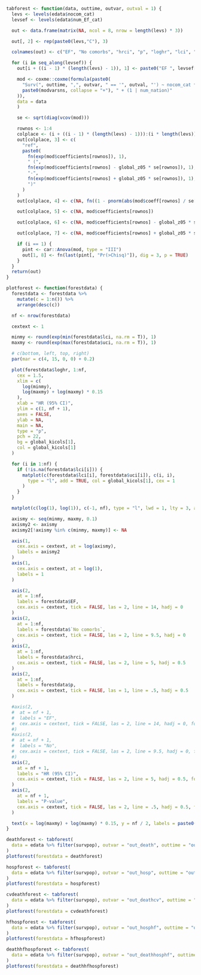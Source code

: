 ```r
tabforest <- function(data, outtime, outvar, outval = 1) {
  levs <- levels(edata$nocom_cat)
  levsef <- levels(edata$num_Ef_cat)

  out <- data.frame(matrix(NA, ncol = 8, nrow = length(levs) * 3))

  out[, 2] <- rep(paste0(levs,"C"), 3)

  colnames(out) <- c("EF", "No comorbs", "hrci", "p", "loghr", "lci", "uci", "pint")

  for (i in seq_along(levsef)) {
    out[i + ((i - 1) * (length(levs) - 1)), 1] <- paste0("EF ", levsef[i])

    mod <- coxme::coxme(formula(paste0(
      "Surv(", outtime, ",", outvar, " == '", outval, "') ~ nocom_cat * relevel(num_Ef_cat, ref = '", levsef[i], "') + ",
      paste0(modvarsns, collapse = "+"), " + (1 | num_nation)"
    )),
    data = data
    )

    se <- sqrt(diag(vcov(mod)))

    rownos <- 1:4
    colplace <- (i + ((i - 1) * (length(levs) - 1))):(i * length(levs))
    out[colplace, 3] <- c(
      "ref",
      paste0(
        fn(exp(mod$coefficients[rownos]), 1),
        " (",
        fn(exp(mod$coefficients[rownos] - global_z05 * se[rownos]), 1),
        "-",
        fn(exp(mod$coefficients[rownos] + global_z05 * se[rownos]), 1),
        ")"
      )
    )
    out[colplace, 4] <- c(NA, fn((1 - pnorm(abs(mod$coeff[rownos] / se[rownos]))) * 2, dig = 3, p = TRUE))

    out[colplace, 5] <- c(NA, mod$coefficients[rownos])

    out[colplace, 6] <- c(NA, mod$coefficients[rownos] - global_z05 * se[rownos])

    out[colplace, 7] <- c(NA, mod$coefficients[rownos] + global_z05 * se[rownos])

    if (i == 1) {
      pint <- car::Anova(mod, type = "III")
      out[1, 8] <- fn(last(pint[, "Pr(>Chisq)"]), dig = 3, p = TRUE)
    }
  }
  return(out)
}
```

```r
plotforest <- function(forestdata) {
  forestdata <- forestdata %>%
    mutate(c = 1:n()) %>%
    arrange(desc(c))

  nf <- nrow(forestdata)

  cextext <- 1

  minmy <- round(exp(min(forestdata$lci, na.rm = T)), 1)
  maxmy <- round(exp(max(forestdata$uci, na.rm = T)), 1)

  # c(bottom, left, top, right)
  par(mar = c(4, 15, 0, 0) + 0.2)

  plot(forestdata$loghr, 1:nf,
    cex = 1.5,
    xlim = c(
      log(minmy),
      log(maxmy) + log(maxmy) * 0.15
    ),
    xlab = "HR (95% CI)",
    ylim = c(1, nf + 1),
    axes = FALSE,
    ylab = NA,
    main = NA,
    type = "p",
    pch = 22,
    bg = global_kicols[1],
    col = global_kicols[1]
  )

  for (i in 1:nf) {
    if (!is.na(forestdata$lci[i])) {
      matplot(c(forestdata$lci[i], forestdata$uci[i]), c(i, i),
        type = "l", add = TRUE, col = global_kicols[1], cex = 1
      )
    }
  }

  matplot(c(log(1), log(1)), c(-1, nf), type = "l", lwd = 1, lty = 3, add = TRUE, col = 1)

  axismy <- seq(minmy, maxmy, 0.1)
  axismy2 <- axismy
  axismy2[!axismy %in% c(minmy, maxmy)] <- NA

  axis(1,
    cex.axis = cextext, at = log(axismy),
    labels = axismy2
  )
  axis(1,
    cex.axis = cextext, at = log(1),
    labels = 1
  )

  axis(2,
    at = 1:nf,
    labels = forestdata$EF,
    cex.axis = cextext, tick = FALSE, las = 2, line = 14, hadj = 0
  )
  axis(2,
    at = 1:nf,
    labels = forestdata$`No comorbs`,
    cex.axis = cextext, tick = FALSE, las = 2, line = 9.5, hadj = 0
  )
  axis(2,
    at = 1:nf,
    labels = forestdata$hrci,
    cex.axis = cextext, tick = FALSE, las = 2, line = 5, hadj = 0.5
  )
  axis(2,
    at = 1:nf,
    labels = forestdata$p,
    cex.axis = cextext, tick = FALSE, las = 1, line = .5, hadj = 0.5
  )

  #axis(2,
  #  at = nf + 1,
  #  labels = "EF",
  #  cex.axis = cextext, tick = FALSE, las = 2, line = 14, hadj = 0, font = 2
  #)
  #axis(2,
  #  at = nf + 1,
  #  labels = "No",
  #  cex.axis = cextext, tick = FALSE, las = 2, line = 9.5, hadj = 0, font = 2
  #)
  axis(2,
    at = nf + 1,
    labels = "HR (95% CI)",
    cex.axis = cextext, tick = FALSE, las = 2, line = 5, hadj = 0.5, font = 2
  )
  axis(2,
    at = nf + 1,
    labels = "P-value",
    cex.axis = cextext, tick = FALSE, las = 2, line = .5, hadj = 0.5, font = 2
  )

  text(x = log(maxmy) + log(maxmy) * 0.15, y = nf / 2, labels = paste0("P-value interaction: ", last(forestdata$pint)), srt = -90)
}
```

```r
deathforest <- tabforest(
  data = edata %>% filter(survpop), outvar = "out_death", outtime = "outtime_death"
)
plotforest(forestdata = deathforest)
```

```r
hospforest <- tabforest(
  data = edata %>% filter(survpop), outvar = "out_hosp", outtime = "outtime_hosp"
)
plotforest(forestdata = hospforest)
```

```r
cvdeathforest <- tabforest(
  data = edata %>% filter(survpop), outvar = "out_deathcv", outtime = "outtime_death"
)
plotforest(forestdata = cvdeathforest)
```

```r
hfhospforest <- tabforest(
  data = edata %>% filter(survpop), outvar = "out_hosphf", outtime = "outtime_hosphf"
)
plotforest(forestdata = hfhospforest)
```

```r
deathhfhospforest <- tabforest(
  data = edata %>% filter(survpop), outvar = "out_deathhosphf", outtime = "outtime_hosphf"
)
plotforest(forestdata = deathhfhospforest)
```
